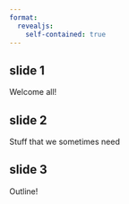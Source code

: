 ```yaml
---
format:
  revealjs:
    self-contained: true
---
```


## slide 1

Welcome all!

## slide 2 {visibility="hidden"}

Stuff that we sometimes need

## slide 3

Outline!